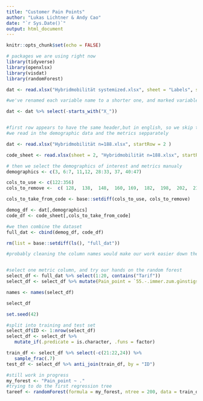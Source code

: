 ```yaml
---
title: "Customer Pain Points"
author: "Lukas Lichtner & Andy Cao"
date: "`r Sys.Date()`"
output: html_document
---
```


```r
knitr::opts_chunk$set(echo = FALSE)

# packages we are using right now
library(tidyverse)
library(openxlsx)
library(visdat)
library(randomForest)

```

```r
dat <- read.xlsx("Hybridmobilität systemized.xlsx", sheet = "Labels", startRow = 2)

#we've renamed each variable name to a shorter one, and marked variables which are not necessary with "X_" as a prefix. As such, we can now filter all the variables which has this prefix.

dat <- dat %>% select(-starts_with("X_"))



```




```r
#first row appears to have the same header,but in english, so we skip that
#we read in the demographic data and the metrics sepparately

dat <- read.xlsx("Hybridmobilität n=188.xlsx", startRow = 2 )

code_sheet <- read.xlsx(sheet = 2, "Hybridmobilität n=188.xlsx", startRow = 2)

# then we select the demographics of interest and metrics manualy
demographics <- c(3, 6:7, 11,12, 28:33, 37, 40:47)

cols_to_use <- c(122:356)
cols_to_remove <-  c( 128,  138,  148,  160, 169,  182,  198,  202,  215,  223,  228,  239,  246,  256,  266,  278,  287,  300,  316,  320,  333,  341,  346)

cols_to_take_from_code <- base::setdiff(cols_to_use, cols_to_remove)

demog_df <- dat[,demographics]
code_df <- code_sheet[,cols_to_take_from_code]

#we then combine the dataset
full_dat <- cbind(demog_df, code_df)

rm(list = base::setdiff(ls(), "full_dat"))
```

```r

#probably cleaning the column names would make our work easier down the line....


#select one metric column, and try our hands on the random forest
select_df <- full_dat %>% select(1:20, contains("Tarif"))
select_df <- select_df %>% mutate(Pain_point = `55.-.immer.zum.günstigsten.Tarif.zu.fahren`- `55.-.immer.zum.günstigsten.Tarif.zu.fahren.1`)

names <- names(select_df)

select_df

set.seed(42)

#split into training and test set
select_df$ID <- 1:nrow(select_df)
select_df <- select_df %>% 
   mutate_if(.predicate = is.character, .funs = factor)

train_df <- select_df %>% select(-c(21:22,24)) %>% 
   sample_frac(.7)
test_df <- select_df %>% anti_join(train_df, by = "ID")

#still work in progress
my_forest <- "Pain_point ~ ."
#trying to do the first regression tree
tareef <- randomForest(formula = my_forest, ntree = 200, data = train_df)
```

